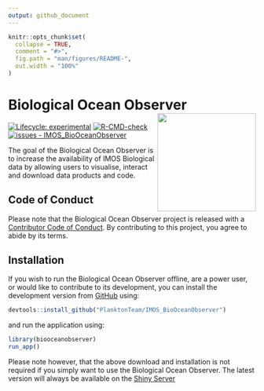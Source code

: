```yaml
---
output: github_document
---
```


<!-- README.md is generated from README.Rmd. Please edit that file -->

```r
knitr::opts_chunk$set(
  collapse = TRUE,
  comment = "#>",
  fig.path = "man/figures/README-",
  out.width = "100%"
)
```

# Biological Ocean Observer <a href='https://github.com/PlanktonTeam/IMOS_BioOceanObserver'><img src='inst/app/www/BOO_Hex.png' style="float:right; height:200px;"></a>
<!-- badges: start -->
[![Lifecycle: experimental](https://img.shields.io/badge/lifecycle-experimental-orange.svg)](https://lifecycle.r-lib.org/articles/stages.html#experimental)
[![R-CMD-check](https://github.com/PlanktonTeam/IMOS_BioOceanObserver/actions/workflows/R-CMD-check.yaml/badge.svg)](https://github.com/PlanktonTeam/IMOS_BioOceanObserver/actions/workflows/R-CMD-check.yaml)
[![issues - IMOS_BioOceanObserver](https://img.shields.io/github/issues/PlanktonTeam/IMOS_BioOceanObserver)](https://github.com/PlanktonTeam/IMOS_BioOceanObserver/issues)
<!-- badges: end -->

The goal of the Biological Ocean Observer is to increase the availability of IMOS Biological data by allowing users to visualise, interact and download data products and code.

## Code of Conduct

Please note that the Biological Ocean Observer project is released with a 
[Contributor Code of Conduct](https://contributor-covenant.org/version/2/0/CODE_OF_CONDUCT.html). By contributing to this project, you agree to abide by its terms.

## Installation

If you wish to run the Biological Ocean Observer offline, are a power user, or would like to contribute to its development, you can install the development version from [GitHub](https://github.com/) using:

``` r
devtools::install_github("PlanktonTeam/IMOS_BioOceanObserver")
```

and run the application using:
``` r
library(biooceanobserver)
run_app()
```

Please note however, that the above download and installation is not required if you simply want to use the Biological Ocean Observer. The latest version will always be available on the [Shiny Server](https://shiny.csiro.au/BioOceanObserver)
